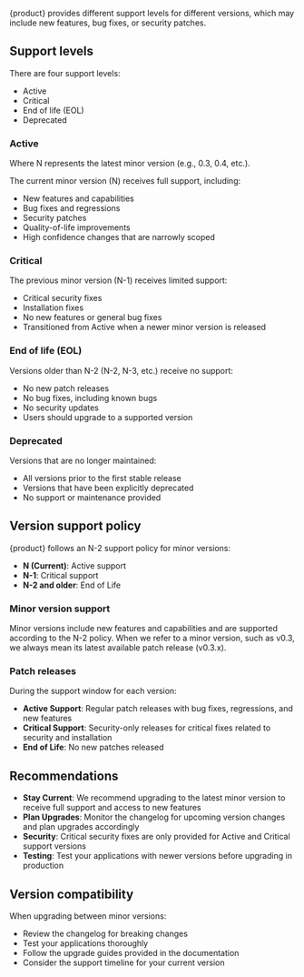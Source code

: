 {product} provides different support levels for different versions, which may include new features, bug fixes, or security patches.

## Support levels

There are four support levels:

- Active
- Critical
- End of life (EOL)
- Deprecated

### Active

Where N represents the latest minor version (e.g., 0.3, 0.4, etc.).

The current minor version (N) receives full support, including:
- New features and capabilities
- Bug fixes and regressions
- Security patches
- Quality-of-life improvements
- High confidence changes that are narrowly scoped

### Critical

The previous minor version (N-1) receives limited support:
- Critical security fixes
- Installation fixes
- No new features or general bug fixes
- Transitioned from Active when a newer minor version is released

### End of life (EOL)

Versions older than N-2 (N-2, N-3, etc.) receive no support:
- No new patch releases
- No bug fixes, including known bugs
- No security updates
- Users should upgrade to a supported version

### Deprecated

Versions that are no longer maintained:
- All versions prior to the first stable release
- Versions that have been explicitly deprecated
- No support or maintenance provided

## Version support policy

{product} follows an N-2 support policy for minor versions:

- **N (Current)**: Active support
- **N-1**: Critical support
- **N-2 and older**: End of Life

### Minor version support

Minor versions include new features and capabilities and are supported according to the N-2 policy. When we refer to a minor version, such as v0.3, we always mean its latest available patch release (v0.3.x).

### Patch releases

During the support window for each version:

- **Active Support**: Regular patch releases with bug fixes, regressions, and new features
- **Critical Support**: Security-only releases for critical fixes related to security and installation
- **End of Life**: No new patches released

## Recommendations

- **Stay Current**: We recommend upgrading to the latest minor version to receive full support and access to new features
- **Plan Upgrades**: Monitor the changelog for upcoming version changes and plan upgrades accordingly
- **Security**: Critical security fixes are only provided for Active and Critical support versions
- **Testing**: Test your applications with newer versions before upgrading in production

## Version compatibility

When upgrading between minor versions:

- Review the changelog for breaking changes
- Test your applications thoroughly
- Follow the upgrade guides provided in the documentation
- Consider the support timeline for your current version
